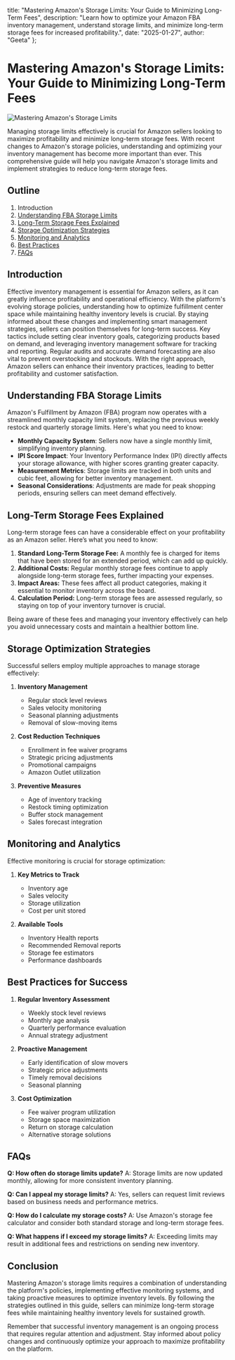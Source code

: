   title: "Mastering Amazon's Storage Limits: Your Guide to Minimizing Long-Term Fees",
  description: "Learn how to optimize your Amazon FBA inventory management, understand storage limits, and minimize long-term storage fees for increased profitability.",
  date: "2025-01-27",
  author: "Geeta"
};

# Mastering Amazon's Storage Limits: Your Guide to Minimizing Long-Term Fees

![ Mastering Amazon's Storage Limits](/images/blog/mastering-amazons-storage-limits.jpeg)

Managing storage limits effectively is crucial for Amazon sellers looking to maximize profitability and minimize long-term storage fees. With recent changes to Amazon's storage policies, understanding and optimizing your inventory management has become more important than ever. This comprehensive guide will help you navigate Amazon's storage limits and implement strategies to reduce long-term storage fees.

## Outline

1. Introduction
2. [Understanding FBA Storage Limits](#understanding-fba-storage-limits)
3. [Long-Term Storage Fees Explained](#long-term-storage-fees-explained)
4. [Storage Optimization Strategies](#storage-optimization-strategies)
5. [Monitoring and Analytics](#monitoring-and-analytics)
6. [Best Practices](#best-practices)
7. [FAQs](#faqs)

## Introduction

Effective inventory management is essential for Amazon sellers, as it can greatly influence profitability and operational efficiency. With the platform's evolving storage policies, understanding how to optimize fulfillment center space while maintaining healthy inventory levels is crucial.
By staying informed about these changes and implementing smart management strategies, sellers can position themselves for long-term success. Key tactics include setting clear inventory goals, categorizing products based on demand, and leveraging inventory management software for tracking and reporting. Regular audits and accurate demand forecasting are also vital to prevent overstocking and stockouts.
With the right approach, Amazon sellers can enhance their inventory practices, leading to better profitability and customer satisfaction.

## Understanding FBA Storage Limits

Amazon's Fulfillment by Amazon (FBA) program now operates with a streamlined monthly capacity limit system, replacing the previous weekly restock and quarterly storage limits. Here's what you need to know:

- **Monthly Capacity System**: Sellers now have a single monthly limit, simplifying inventory planning.
- **IPI Score Impact**: Your Inventory Performance Index (IPI) directly affects your storage allowance, with higher scores granting greater capacity.
- **Measurement Metrics**: Storage limits are tracked in both units and cubic feet, allowing for better inventory management.
- **Seasonal Considerations**: Adjustments are made for peak shopping periods, ensuring sellers can meet demand effectively.

## Long-Term Storage Fees Explained

Long-term storage fees can have a considerable effect on your profitability as an Amazon seller. Here’s what you need to know:

1. **Standard Long-Term Storage Fee:** A monthly fee is charged for items that have been stored for an extended period, which can add up quickly.
2. **Additional Costs:** Regular monthly storage fees continue to apply alongside long-term storage fees, further impacting your expenses.
3. **Impact Areas:** These fees affect all product categories, making it essential to monitor inventory across the board.
4. **Calculation Period:** Long-term storage fees are assessed regularly, so staying on top of your inventory turnover is crucial.

Being aware of these fees and managing your inventory effectively can help you avoid unnecessary costs and maintain a healthier bottom line.


## Storage Optimization Strategies

Successful sellers employ multiple approaches to manage storage effectively:

1. **Inventory Management**
   - Regular stock level reviews
   - Sales velocity monitoring
   - Seasonal planning adjustments
   - Removal of slow-moving items

2. **Cost Reduction Techniques**
   - Enrollment in fee waiver programs
   - Strategic pricing adjustments
   - Promotional campaigns
   - Amazon Outlet utilization

3. **Preventive Measures**
   - Age of inventory tracking
   - Restock timing optimization
   - Buffer stock management
   - Sales forecast integration

## Monitoring and Analytics

Effective monitoring is crucial for storage optimization:

1. **Key Metrics to Track**
   - Inventory age
   - Sales velocity
   - Storage utilization
   - Cost per unit stored

2. **Available Tools**
   - Inventory Health reports
   - Recommended Removal reports
   - Storage fee estimators
   - Performance dashboards

## Best Practices for Success

1. **Regular Inventory Assessment**
   - Weekly stock level reviews
   - Monthly age analysis
   - Quarterly performance evaluation
   - Annual strategy adjustment

2. **Proactive Management**
   - Early identification of slow movers
   - Strategic price adjustments
   - Timely removal decisions
   - Seasonal planning

3. **Cost Optimization**
   - Fee waiver program utilization
   - Storage space maximization
   - Return on storage calculation
   - Alternative storage solutions

## FAQs

**Q: How often do storage limits update?**
A: Storage limits are now updated monthly, allowing for more consistent inventory planning.

**Q: Can I appeal my storage limits?**
A: Yes, sellers can request limit reviews based on business needs and performance metrics.

**Q: How do I calculate my storage costs?**
A: Use Amazon's storage fee calculator and consider both standard storage and long-term storage fees.

**Q: What happens if I exceed my storage limits?**
A: Exceeding limits may result in additional fees and restrictions on sending new inventory.

## Conclusion

Mastering Amazon's storage limits requires a combination of understanding the platform's policies, implementing effective monitoring systems, and taking proactive measures to optimize inventory levels. By following the strategies outlined in this guide, sellers can minimize long-term storage fees while maintaining healthy inventory levels for sustained growth.

Remember that successful inventory management is an ongoing process that requires regular attention and adjustment. Stay informed about policy changes and continuously optimize your approach to maximize profitability on the platform.
